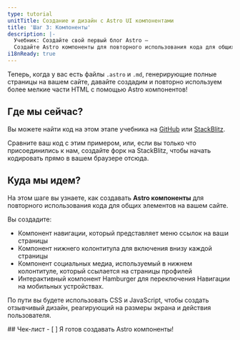 ```yaml
---
type: tutorial
unitTitle: Создание и дизайн с Astro UI компонентами
title: 'Шаг 3: Компоненты'
description: |-
  Учебник: Создайте свой первый блог Astro —
  Создайте Astro компоненты для повторного использования кода для общих элементов на вашем сайте
i18nReady: true
---
```



Теперь, когда у вас есть файлы `.astro` и `.md`, генерирующие полные страницы на вашем сайте, давайте создадим и повторно используем более мелкие части HTML с помощью Astro компонентов!

## Где мы сейчас?

Вы можете найти код на этом этапе учебника на [GitHub](https://github.com/withastro/blog-tutorial-demo/tree/unit-3/start) или [StackBlitz](https://stackblitz.com/github/withastro/blog-tutorial-demo/tree/unit-3/start?file=src/pages/index.astro).

Сравните ваш код с этим примером, или, если вы только что присоединились к нам, создайте форк на StackBlitz, чтобы начать кодировать прямо в вашем браузере отсюда.


## Куда мы идем?

На этом шаге вы узнаете, как создавать **Astro компоненты** для повторного использования кода для общих элементов на вашем сайте.

Вы создадите:
- Компонент навигации, который представляет меню ссылок на ваши страницы
- Компонент нижнего колонтитула для включения внизу каждой страницы
- Компонент социальных медиа, используемый в нижнем колонтитуле, который ссылается на страницы профилей
- Интерактивный компонент Hamburger для переключения Навигации на мобильных устройствах.

По пути вы будете использовать CSS и JavaScript, чтобы создать отзывчивый дизайн, реагирующий на размеры экрана и действия пользователя.

<Box icon="check-list">
## Чек-лист

<Checklist>
- [ ] Я готов создавать Astro компоненты!
</Checklist>
</Box>
